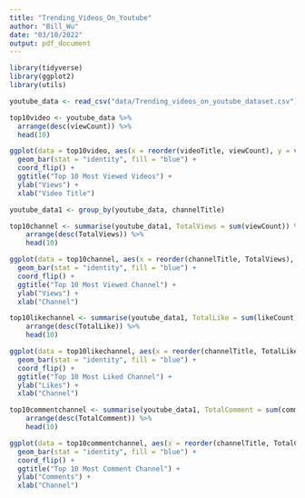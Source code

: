 ```yaml
---
title: "Trending_Videos_On_Youtube"
author: "Bill_Wu"
date: "03/10/2022"
output: pdf_document
---
```



```r

library(tidyverse)
library(ggplot2)
library(utils)
```



```r

youtube_data <- read_csv("data/Trending_videos_on_youtube_dataset.csv")

```


```r

top10video <- youtube_data %>% 
  arrange(desc(viewCount)) %>%
  head(10)

ggplot(data = top10video, aes(x = reorder(videoTitle, viewCount), y = viewCount)) +
  geom_bar(stat = "identity", fill = "blue") +
  coord_flip() +
  ggtitle("Top 10 Most Viewed Videos") +
  ylab("Views") +
  xlab("Video Title")


```

```r

youtube_data1 <- group_by(youtube_data, channelTitle)

top10channel <- summarise(youtube_data1, TotalViews = sum(viewCount)) %>%
    arrange(desc(TotalViews)) %>%
    head(10)

ggplot(data = top10channel, aes(x = reorder(channelTitle, TotalViews), y = TotalViews)) +
  geom_bar(stat = "identity", fill = "blue") +
  coord_flip() +
  ggtitle("Top 10 Most Viewed Channel") +
  ylab("Views") +
  xlab("Channel")


```


```r


top10likechannel <- summarise(youtube_data1, TotalLike = sum(likeCount)) %>%
    arrange(desc(TotalLike)) %>%
    head(10)

ggplot(data = top10likechannel, aes(x = reorder(channelTitle, TotalLike), y = TotalLike)) +
  geom_bar(stat = "identity", fill = "blue") +
  coord_flip() +
  ggtitle("Top 10 Most Liked Channel") +
  ylab("Likes") +
  xlab("Channel")


```


```r


top10commentchannel <- summarise(youtube_data1, TotalComment = sum(commentCount)) %>%
    arrange(desc(TotalComment)) %>%
    head(10)

ggplot(data = top10commentchannel, aes(x = reorder(channelTitle, TotalComment), y = TotalComment)) +
  geom_bar(stat = "identity", fill = "blue") +
  coord_flip() +
  ggtitle("Top 10 Most Comment Channel") +
  ylab("Comments") +
  xlab("Channel")


```






